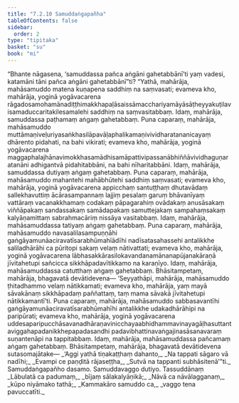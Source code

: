 ```yaml
---
title: "7.2.10 Samuddaṅgapañha"
tableOfContents: false
sidebar:
  order: 2
type: "tipitaka"
basket: "su"
book: "mi"
---
```



<DynamicBreadcrumb />

<Division number="244" book="mi" bookNo="28">

<Paragraph number="1744" book="mi">
“Bhante nāgasena, ‘samuddassa pañca aṅgāni gahetabbānī’ti yaṃ vadesi, katamāni tāni pañca aṅgāni gahetabbānī”ti? “Yathā, mahārāja, mahāsamuddo matena kuṇapena saddhiṃ na saṃvasati; evameva kho, mahārāja, yoginā yogāvacarena rāgadosamohamānadiṭṭhimakkhapaḷāsaissāmacchariyamāyāsāṭheyyakuṭilavisamaduccaritakilesamalehi saddhiṃ na saṃvasitabbaṃ. Idaṃ, mahārāja, samuddassa paṭhamaṃ aṅgaṃ gahetabbaṃ.
</Paragraph>

<Paragraph number="1745" book="mi">
Puna caparaṃ, mahārāja, mahāsamuddo muttāmaṇiveḷuriyasaṅkhasilāpavāḷaphalikamaṇivividharatananicayaṃ dhārento pidahati, na bahi vikirati; evameva kho, mahārāja, yoginā yogāvacarena maggaphalajhānavimokkhasamādhisamāpattivipassanābhiññāvividhaguṇaratanāni adhigantvā pidahitabbāni, na bahi nīharitabbāni. Idaṃ, mahārāja, samuddassa dutiyaṃ aṅgaṃ gahetabbaṃ.
</Paragraph>

<Paragraph number="1746" book="mi">
Puna caparaṃ, mahārāja, mahāsamuddo mahantehi mahābhūtehi saddhiṃ saṃvasati; evameva kho, mahārāja, yoginā yogāvacarena appicchaṃ santuṭṭhaṃ dhutavādaṃ sallekhavuttiṃ ācārasampannaṃ lajjiṃ pesalaṃ garuṃ bhāvanīyaṃ vattāraṃ vacanakkhamaṃ codakaṃ pāpagarahiṃ ovādakaṃ anusāsakaṃ viññāpakaṃ sandassakaṃ samādapakaṃ samuttejakaṃ sampahaṃsakaṃ kalyāṇamittaṃ sabrahmacāriṃ nissāya vasitabbaṃ. Idaṃ, mahārāja, mahāsamuddassa tatiyaṃ aṅgaṃ gahetabbaṃ.
</Paragraph>

<Paragraph number="1747" book="mi">
Puna caparaṃ, mahārāja, mahāsamuddo navasalilasampuṇṇāhi gaṅgāyamunāaciravatīsarabhūmahīādīhi nadīsatasahassehi antalikkhe saliladhārāhi ca pūritopi sakaṃ velaṃ nātivattati; evameva kho, mahārāja, yoginā yogāvacarena lābhasakkārasilokavandanamānanapūjanakāraṇā jīvitahetupi sañcicca sikkhāpadavītikkamo na karaṇīyo. Idaṃ, mahārāja, mahāsamuddassa catutthaṃ aṅgaṃ gahetabbaṃ. Bhāsitampetaṃ, mahārāja, bhagavatā devātidevena—
</Paragraph>

<Paragraph number="1748" book="mi">
‘Seyyathāpi, mahārāja, mahāsamuddo ṭhitadhammo velaṃ nātikkamati; evameva kho, mahārāja, yaṃ mayā sāvakānaṃ sikkhāpadaṃ paññattaṃ, taṃ mama sāvakā jīvitahetupi nātikkamantī’ti.
</Paragraph>

<Paragraph number="1749" book="mi">
Puna caparaṃ, mahārāja, mahāsamuddo sabbasavantīhi gaṅgāyamunāaciravatīsarabhūmahīhi antalikkhe udakadhārāhipi na paripūrati; evameva kho, mahārāja, yoginā yogāvacarena uddesaparipucchāsavanadhāraṇavinicchayaabhidhammavinayagāḷhasuttantaviggahapadanikkhepapadasandhi padavibhattinavaṅgajinasāsanavaraṃ suṇantenāpi na tappitabbaṃ. Idaṃ, mahārāja, mahāsamuddassa pañcamaṃ aṅgaṃ gahetabbaṃ. Bhāsitampetaṃ, mahārāja, bhagavatā devātidevena sutasomajātake—
</Paragraph>

<Paragraph number="1750" type="verses" book="mi">
_‘Aggi yathā tiṇakaṭṭhaṃ dahanto,_  
_Na tappati sāgaro vā nadīhi;_  
_Evampi ce paṇḍitā rājaseṭṭha,_  
_Sutvā na tappanti subhāsitenā’”ti._  


</Paragraph>
</Division>

<Paragraph number="1751" type="center" book="mi">
Samuddaṅgapañho dasamo.



</Paragraph>

<Paragraph number="1752" type="center" book="mi">
Samuddavaggo dutiyo.



</Paragraph>

<Paragraph number="1753" type="center" book="mi">
Tassuddānaṃ


</Paragraph>

<Paragraph number="1754" type="verses" book="mi">
_Lābulatā ca padumaṃ,_  
_bījaṃ sālakalyāṇikā;_  
_Nāvā ca nāvālagganaṃ,_  
_kūpo niyāmako tathā;_  
_Kammakāro samuddo ca,_  
_vaggo tena pavuccatīti._
</Paragraph>